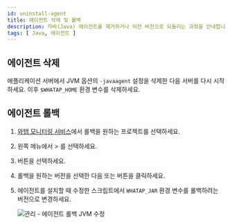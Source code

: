 ```yaml
---
id: uninstall-agent
title: 에이전트 삭제 및 롤백
description: 자바(Java) 에이전트를 제거하거나 이전 버전으로 되돌리는 과정을 안내합니다. 에이전트를 삭제할 때는 -javaagent JVM 옵션을 제거하고 서버를 재시작하는 단계, 환경 변수를 정리하는 과정을 포함합니다.
tags: [ Java, 에이전트 ]
---
```


## 에이전트 삭제

애플리케이션 서버에서 JVM 옵션의 `-javaagent` 설정을 삭제한 다음 서버를 다시 시작하세요. 이후 `$WHATAP_HOME` 환경 변수를 삭제하세요.

## 에이전트 롤백

1. [와탭 모니터링 서비스](https://service.whatap.io)에서 롤백을 원하는 프로젝트를 선택하세요.

1. 왼쪽 메뉴에서 <Cmdname sid="side_management" className="uitext" /> &gt; <Cmdname sid="side_agentUpdate" className="uitext" />를 선택하세요.

1. <Cmdname sid="other_versions" className="uitext" /> 버튼을 선택하세요.

    <ImgLang img='agent_rollback_1.png' desc='관리 - 에이전트 롤백' />

1. 롤백을 원하는 버전을 선택한 다음 <Cmdname sid="selected_version" className="uitext" /> 또는 <Cmdname sid="selected_version_for_all" className="uitext" /> 버튼을 클릭하세요.

    <ImgLang img='agent_rollback_2.png' desc='관리 - 에이전트 롤백' />

1. 에이전트를 설치할 때 수정한 스크립트에서 `WHATAP_JAR` 환경 변수를 롤백하려는 버전으로 변경하세요.

    ![관리 - 에이전트 롤백 JVM 수정](/img/agent_rollback_3.png)